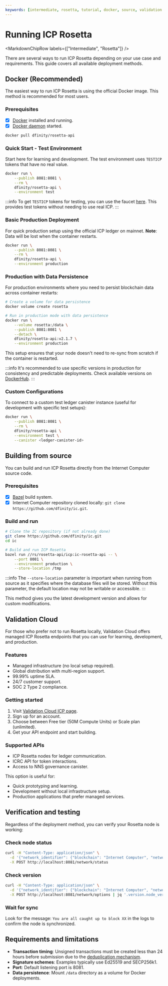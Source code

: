 ```yaml
---
keywords: [intermediate, rosetta, tutorial, docker, source, validation cloud, deployment]
---
```



# Running ICP Rosetta

<MarkdownChipRow labels={["Intermediate", "Rosetta"]} />

There are several ways to run ICP Rosetta depending on your use case and requirements. This guide covers all available deployment methods.

## Docker (Recommended)

The easiest way to run ICP Rosetta is using the official Docker image. This method is recommended for most users.

### Prerequisites

- [x] [Docker](https://docs.docker.com/get-docker/) installed and running.
- [x] [Docker daemon](https://docs.docker.com/config/daemon/) started.

```bash
docker pull dfinity/rosetta-api
```

### Quick Start - Test Environment

Start here for learning and development. The test environment uses `TESTICP` tokens that have no real value.

```bash
docker run \
    --publish 8081:8081 \
    --rm \
    dfinity/rosetta-api \
    --environment test
```

:::info
To get `TESTICP` tokens for testing, you can use the faucet [here](https://faucet.internetcomputer.org/). This provides test tokens without needing to use real ICP.
:::

### Basic Production Deployment

For quick production setup using the official ICP ledger on mainnet. **Note**: Data will be lost when the container restarts.

```bash
docker run \
    --publish 8081:8081 \
    --rm \
    dfinity/rosetta-api \
    --environment production
```

### Production with Data Persistence

For production environments where you need to persist blockchain data across container restarts:

```bash
# Create a volume for data persistence
docker volume create rosetta

# Run in production mode with data persistence
docker run \
    --volume rosetta:/data \
    --publish 8081:8081 \
    --detach \
    dfinity/rosetta-api:v2.1.7 \
    --environment production
```

This setup ensures that your node doesn't need to re-sync from scratch if the container is restarted.

:::info
It's recommended to use specific versions in production for consistency and predictable deployments.
Check available versions on [DockerHub](https://hub.docker.com/r/dfinity/rosetta-api/tags).
:::


### Custom Configurations

To connect to a custom test ledger canister instance (useful for development with specific test setups):

```bash
docker run \
    --publish 8081:8081 \
    --rm \
    dfinity/rosetta-api \
    --environment test \
    --canister <ledger-canister-id>
```

## Building from source

You can build and run ICP Rosetta directly from the Internet Computer source code.

### Prerequisites

- [x] [Bazel](https://bazel.build/) build system.
- [x] Internet Computer repository cloned locally: `git clone https://github.com/dfinity/ic.git`.

### Build and run

```bash
# Clone the IC repository (if not already done)
git clone https://github.com/dfinity/ic.git
cd ic

# Build and run ICP Rosetta
bazel run //rs/rosetta-api/icp:ic-rosetta-api -- \
    --port 8081 \
    --environment production \
    --store-location /tmp
```

:::info
The `--store-location` parameter is important when running from source as it specifies where the database files will be stored. Without this parameter, the default location may not be writable or accessible.
:::

This method gives you the latest development version and allows for custom modifications.

## Validation Cloud

For those who prefer not to run Rosetta locally, Validation Cloud offers managed ICP Rosetta endpoints that you can use for learning, development, and production.

### Features

- Managed infrastructure (no local setup required).
- Global distribution with multi-region support.
- 99.99% uptime SLA.
- 24/7 customer support.
- SOC 2 Type 2 compliance.

### Getting started

1. Visit [Validation Cloud ICP page](https://www.validationcloud.io/icp).
2. Sign up for an account.
3. Choose between Free tier (50M Compute Units) or Scale plan (unlimited).
4. Get your API endpoint and start building.

### Supported APIs

- ICP Rosetta nodes for ledger communication.
- ICRC API for token interactions.
- Access to NNS governance canister.

This option is useful for:
- Quick prototyping and learning.
- Development without local infrastructure setup.
- Production applications that prefer managed services.

## Verification and testing

Regardless of the deployment method, you can verify your Rosetta node is working:

### Check node status

```bash
curl -H "Content-Type: application/json" \
  -d '{"network_identifier": {"blockchain": "Internet Computer", "network": "00000000000000020101"}}' \
  -X POST http://localhost:8081/network/status
```

### Check version

```bash
curl -H "Content-Type: application/json" \
  -d '{"network_identifier": {"blockchain": "Internet Computer", "network": "00000000000000020101"}}' \
  -X POST http://localhost:8081/network/options | jq '.version.node_version'
```

### Wait for sync

Look for the message: `You are all caught up to block XX` in the logs to confirm the node is synchronized.

## Requirements and limitations

- **Transaction timing**: Unsigned transactions must be created less than 24 hours before submission due to the [deduplication mechanism](https://github.com/dfinity/ICRC-1/blob/main/standards/ICRC-1/README.md#transaction_deduplication).
- **Signature schemes**: Examples typically use Ed25519 and SECP256k1.
- **Port**: Default listening port is 8081.
- **Data persistence**: Mount `/data` directory as a volume for Docker deployments.
